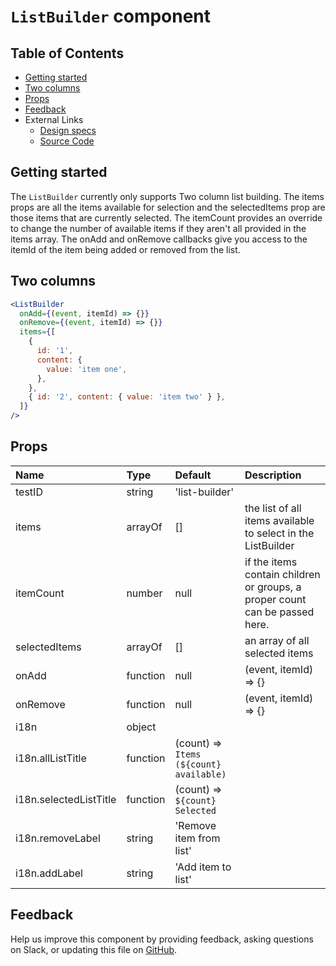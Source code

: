 # `ListBuilder` component

## Table of Contents

- [Getting started](#getting-started)
- [Two columns](#two-columns)
- [Props](#props)
- [Feedback](#feedback)
- External Links
  - [Design specs](https://pages.github.ibm.com/ai-applications/design/components/listbuilder/overview)
  - [Source Code](https://github.com/carbon-design-system/carbon-addons-iot-react/tree/next/packages/react/src/components/ListBuilder)

## Getting started

The `ListBuilder` currently only supports Two column list building. The items props are all the items available for selection and the selectedItems prop are those items that are currently selected. The itemCount provides an override to change the number of available items if they aren't all provided in the items array. The onAdd and onRemove callbacks give you access to the itemId of the item being added or removed from the list.

## Two columns

```jsx
<ListBuilder
  onAdd={(event, itemId) => {}}
  onRemove={(event, itemId) => {}}
  items={[
    {
      id: '1',
      content: {
        value: 'item one',
      },
    },
    { id: '2', content: { value: 'item two' } },
  ]}
/>
```

## Props

| Name                   | Type     | Default                                 | Description                                                                 |
| :--------------------- | :------- | :-------------------------------------- | :-------------------------------------------------------------------------- |
| testID                 | string   | 'list-builder'                          |                                                                             |
| items                  | arrayOf  | []                                      | the list of all items available to select in the ListBuilder                |
| itemCount              | number   | null                                    | if the items contain children or groups, a proper count can be passed here. |
| selectedItems          | arrayOf  | []                                      | an array of all selected items                                              |
| onAdd                  | function | null                                    | (event, itemId) => {}                                                       |
| onRemove               | function | null                                    | (event, itemId) => {}                                                       |
| i18n                   | object   |                                         |                                                                             |
| i18n.allListTitle      | function | (count) => `Items (${count} available)` |                                                                             |
| i18n.selectedListTitle | function | (count) => `${count} Selected`          |                                                                             |
| i18n.removeLabel       | string   | 'Remove item from list'                 |                                                                             |
| i18n.addLabel          | string   | 'Add item to list'                      |                                                                             |

## Feedback

Help us improve this component by providing feedback, asking questions on Slack, or updating this file on
[GitHub](https://github.com/carbon-design-system/carbon-addons-iot-react/tree/next/packages/react/src/components/ListBuilder/README.md).
